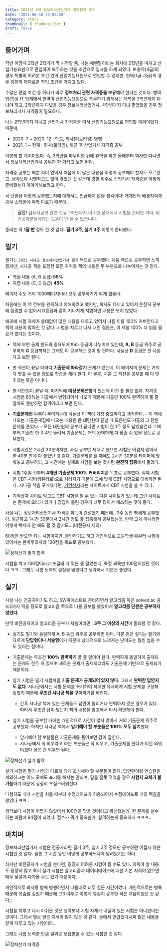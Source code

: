 ```yaml
---
title: 2021년 1회 정보처리산업기사 최종합격 후기
date: '2021-06-10 23:06:30'
category: story
thumbnail: { thumbnailSrc }
draft: false
---
```


## 들어가며

작년 이맘때 2학년 2학기가 막 시작할 즘, 나는 에멘탈이라는 회사에 2학년을 마치고 산업기능요원으로 편입하여 복무하는 것을 조건으로 입사를 하게 되었다.
보충역(4급)의 경우 특별히 어려운 조건 없이 산업기능요원으로 편입할 수 있지만, 현역(1급~3급)의 경우 굉장히 까다로운 편입 조건을 가지고 있다.

수많은 편입 조건 중 하나가 바로 **정보처리 관련 자격증을 보유**해야 한다는 것이다. 병역법(?)상 IT 업계에서 현역이 산업기능요원으로 복무하기 위해서는 대학을 2학년까지 다녀야 하고,
2학년까지 다녔을 경우 정보처리산업기사, 4학년까지 다녀 졸업했을 경우 정보처리기사 자격증이 필요하다.

나는 2학년까지 다니고 산업기사 자격증을 따서 산업기능요원으로 편입할 계획이었기 때문에,

- 2020\. 7 ~ 2020\. 12 : 학교, 회사(파트타임) 병행
- 2021\. 1 ~ 현재 : 회사(풀타임), 퇴근 후 산업기사 자격증 공부

이렇게 할 계획이었다. 즉, 2학년을 마무리한 뒤에 휴학을 하고 올해부터 회사만 다니면서 정보처리산업기사 공부만 한 거라고 보면 된다.

자격증 공부는 해본 적이 없어서 처음에 이 많은 내용을 어떻게 공부해야 할지도 모르겠고, 생각보다 시행착오도 많이 겪었던 것 같은데
경험 위주로 산업기사 자격증을 어떻게 준비했는지 이야기해보려고 한다.

각 단원을 어떻게 공부했는지에 대해서는 언급하지 않을 생각이다! 개개인의 배경지식과 공부 스타일에 따라 다르기 때문에..

> **잠깐!** 컴퓨터공학 관련 전공 2학년까지 이수한 상태에서 시험을 준비한 거라, 비전공자분들에게는 도움이 안 될 수 있습니다.

준비는 딱 **1달 반** 정도 한 것 같다. <span class="text-blue-500">**필기 3주, 실기 3주**</span> 이렇게 준비했다.

## 필기

필기는 `2021 시나공 정보처리산업기사 필기` 책으로 공부했다. 처음 책으로 공부하면 느끼겠지만,
시나공 책을 포함한 모든 자격증 책의 내용은 두 부분으로 나누어지는 것 같다.

- 핵심 내용 (A, B 등급) **55%**
- 지엽 내용 (C, D 등급) **45%**

페이지 수도 거의 1000페이지이라 모두 공부하기가 되게 힘들다.

처음에는 이 책 전부를 완독하고 이해하려고 했지만, 회사도 다니고 있어서 온전히 공부에 집중할 수 없어서
D등급과 같이 지나치게 지엽적인 내용은 보지 않았다.

애초에 시험 자체가 쓸데없이 많은 내용을 다루고 있어서 나름 이를 100% 커버한다고 책의 내용이 많아진 것 같다.
시험을 치르고 나서 내린 결론은, 이 책을 100% 다 읽을 필요가 없다는 것이다.

- 책에 보면 출제 빈도와 중요도에 따라 등급이 나누어져 있는데, **A, B** 등급 위주로 공부하되 **C** 등급까지는
  그래도 다 공부하는 것이 맘 편하다. 사실상 **D** 등급은 안 나온다고 보면 된다.

- 한 섹션이 끝날 때마다 **기출문제 따라잡기** 문제가 있는데, 이 페이지의 문제는 거의 다 맞출 수 있을 정도로
  학습을 해야 한다. 아 물론, 처음 그 섹션을 공부할 때 다 맞추라는 뜻은 아니다.

- 한 대단원이 끝날 때, 마지막에 **예상문제은행**이 있는데 이건 풀 필요 없다. 자격증 시험은 80%는 기출에서
  변형되어서 나오기 때문에 기출만 100% 완벽하게 풀 줄 알아도 웬만하면 합격이라고 보면 된다.

- <span class="text-pink-500">**기출문제집**</span> 부록이 주어지는데 사실상 이 책이 가장
  중요하다고 생각한다. - 이 책에 나오는 기출문제집에 나오는 내용은 큰 대단원이 끝날 때 모든년도
  기출의 그 단원 문제를 풀었다. - 모든 대단원의 공부가 끝나면 시험이 한 1주 정도 남았을건데
  그때부터 기출만 한 3-4번 돌려서 기출문제는 거의 완벽하게 다 맞출 수 있을 정도로 공부했다.
- 시험시간은 2시간 30분이지만, 사실 공부만 제대로 했으면 시험은 어렵지 않아서 한 40분 만에 다 풀었던 것 같다.
  기출문제를 풀 때에도 2시간 30분을 타이머에 맞춰놓고 공부하되, 그 시간에는 실제로 시험을 보는 것처럼 **완전히 집중**해서 풀었다.
- 시험 1주일 전부터 <span class="text-purple-500">**4개년 기출문제 100% 커버리지**</span>를 목표로 공부했다. 실제 시험은 CBT 시험(컴퓨터로)으로 치러지기 때문에
  그에 맞게 CBT 시험으로 대비하면 된다. 시나공 책을 구매했다면, [기억상자](https://www.membox.co.kr)라는 사이트에서
  CBT 시험을 볼 수 있다.

- 기억상자 사이트 말고도 CBT 시험을 칠 수 있는 다른 사이트가 있는데 그런 사이트는 문제에 오타가 있거나
  정답이 틀린 경우가 너무 많아서 패스하는 것이 좋다.

사실 나는 정보처리산업기사 자격증 취득이 간절했기 때문에.. 3주 동안 빡세게 공부했다.
퇴근하고 1시간 30분에서 2시간 정도 풀 집중해서 공부했는데, 만약 그게 아니라면 이렇게 빡세게 안 해도 될 것 같기도.. (비전공자 제외)

60점만 받으면 되는 시험이지만, 불안하기도 하고 개인적으로 고등학생 때부터 시험에 있어서는 완벽주의자라
100점을 목표로 공부했다.

![정처산기 필기 합격](/assets/articles/정처산기_필기합격.png)

시험을 치고 100점이라고 뜨길래 다 맞은 줄 알았는데, 특정 과목만 100점이었던 것이다 ㅋㅋ..
그래도 나름 노력의 결실을 맺었다고 생각해서 기분은 좋았다.

## 실기

사실 나는 전공자이기도 하고, SW마에스트로 준비하면서 알고리즘 쪽은 solved.ac 골드2까지 찍을 정도로
알고리즘 쪽으로 나름 공부를 했었어서 **알고리즘 단원은 공부하지 않았다**.

만약 비전공자이고 알고리즘 공부가 처음이라면.. **3주 그 이상의 시간**이 필요할 것 같다.

- 실기도 필기와 동일하게 A, B 등급 위주로 공부하면 된다. 다른 점은 실기는 필기와 다르게
  **단답형이나 서술형**이기 때문에 상대적으로 느껴지는 난이도는 훨씬 높을 수도 있다는 점이다.

- 기출문제는 무조건 <span class="text-blue-500">**100% 완벽하게**</span> 풀 줄 알아야 한다. 완벽하게 동일하게 출제되는 문제도 한두 개 있으며
  새로운 문제가 출제되더라도 기출문제 기반으로 출제되기 때문이다.
- 실기 시험은 필기 시험처럼 <span class="text-red-500">**기출 문제가 공개되어 있지 않다**</span>. 그래서 **완벽한 답안지도 없다**.
  시나공에서는 시험 문제를 복기하여 최대한 유사하게 시험 문제를 구성해놓았기 때문에 **무조건 시나공 책을 구매**하기를 바란다.
  - 간혹 시나공 책에 있는 문제들도 답안이 틀리거나 완벽하지 않은 경우가 있다. 따라서 무조건 답이 맞는지
    책의 내용을 참고해서 다시 확인해야 한다.
- 실기 시험을 공부할 때에는 개인적으로 시간이 많지 않아서 거의 기출문제 위주로 공부했다. 하지만
  시나공 책에서 **암기해야 할 부분들은 100% 모두 암기**했다.
  - 암기해야 할 부분들은 기출문제를 풀어보면 감이 잡힌다.
  - 시나공에서 꼭 외우라고 하는 부분들은 꼭 외우고, 기출문제를 풀다가 이건 외워야겠다 싶은 건 외우면 된다.

![정처산기 실기 합격](/assets/articles/정처산기_실기합격.png)

실기 시험은 필기 시험과 다르게 되게 조심해야 할 부분들이 많다. 답안란이랑 연습란을 제외하고는
어느 곳에도 표기를 해서는 안되며, 답을 잘못 적었을 경우 **시험지 교체가 불가능**하기 때문에 굉장히
조심스러워진다.

다행히도 내가 시험을 치를 때부터 수정테이프가 허용되어서 수정테이프로 거의 떡칠을 했었다 ㅋㅋ..

생각보다 시험이 어렵지 않았어서 100점을 맞을 것이라고 확신했는데, 한 문제를 실수하는 바람에 94점이 되었다.
점수가 뭐가 중요한가, 합격하는게 중요하지 ㅋㅋㅋ..

## 마치며

정보처리산업기사 시험은 전공자라면 필기 3주, 실기 3주 정도만 공부하면 어렵지 않은 시험인 것 같다.
물론 그 시간 동안 어떻게 공부하느냐에 달려있기는 하다.

하지만 비전공자가 시험을 본다면, 굉장히 어려운 시험이 될 수도 있다. 외워야 할 내용도 굉장히 많고
특히 실기 시험은 알고리즘과 데이터베이스에 대한 기본 지식이 없으면 매우 낯설게 다가올 수도 있기 때문이다.

개인적으로 회사랑 함께 병행하면서 나름대로 너무 힘든 시간이었다. 개인적으로는 병특 때문에 목숨을 걸었기 때문에
고3 이후로 이렇게 열심히 공부한 적은 처음이었던 것 같다;;

시험을 치루고 나서 아쉬운 것은 생각보다 시험 자체가 내실이 있는 시험은 아니었다는 것이다.
그래서 별로 얻은 지식이 많지 않은 것 같다. 글에서 언급했다시피 많은 내용을 얕게 다루고 있는 시험이라..

그래도 나름 노력한 만큼 결과로 보답받을 수 있는 시험인 것 같다.

![정처산기 자격증](/assets/articles/정처산기_자격증.jpg)
